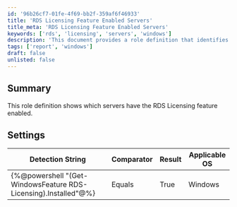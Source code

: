 ```yaml
---
id: '96b26cf7-01fe-4f69-bb2f-359af6f46933'
title: 'RDS Licensing Feature Enabled Servers'
title_meta: 'RDS Licensing Feature Enabled Servers'
keywords: ['rds', 'licensing', 'servers', 'windows']
description: 'This document provides a role definition that identifies which servers have the RDS Licensing feature enabled, including the relevant detection string and settings for Windows operating systems.'
tags: ['report', 'windows']
draft: false
unlisted: false
---
```

## Summary

This role definition shows which servers have the RDS Licensing feature enabled.

## Settings

| Detection String                                  | Comparator | Result | Applicable OS |
|--------------------------------------------------|------------|--------|----------------|
| \{%@powershell "(Get-WindowsFeature RDS-Licensing).Installed"@%} | Equals     | True   | Windows        |













